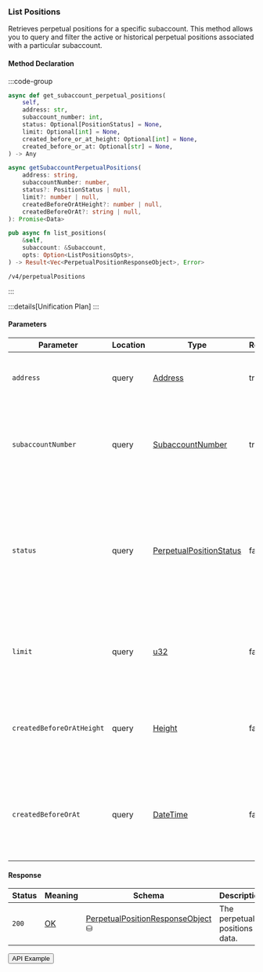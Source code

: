 
### List Positions

Retrieves perpetual positions for a specific subaccount.
This method allows you to query and filter the active or historical perpetual positions associated with a particular subaccount.

#### Method Declaration

:::code-group

```python [Python]
async def get_subaccount_perpetual_positions(
    self,
    address: str,
    subaccount_number: int,
    status: Optional[PositionStatus] = None,
    limit: Optional[int] = None,
    created_before_or_at_height: Optional[int] = None,
    created_before_or_at: Optional[str] = None,
) -> Any
```

```typescript [TypeScript]
async getSubaccountPerpetualPositions(
    address: string,
    subaccountNumber: number,
    status?: PositionStatus | null,
    limit?: number | null,
    createdBeforeOrAtHeight?: number | null,
    createdBeforeOrAt?: string | null,
): Promise<Data> 
```

```rust [Rust]
pub async fn list_positions(
    &self,
    subaccount: &Subaccount,
    opts: Option<ListPositionsOpts>,
) -> Result<Vec<PerpetualPositionResponseObject>, Error>
```

```url [API]
/v4/perpetualPositions
```

:::

:::details[Unification Plan]
:::

#### Parameters

| Parameter                     | Location | Type                       | Required    | Description                                                                                                                 |
| ----------------------------- | -------- | -------------------------- | ----------- | --------------------------------------------------------------------------------------------------------------------------- |
| `address`                     | query    | [Address]                  | true        | The wallet address that owns the account.                                                                                   |
| `subaccountNumber`            | query    | [SubaccountNumber]         | true        | The identifier for the specific subaccount within the wallet address.                                                       |
| `status`                      | query    | [PerpetualPositionStatus]  | false      | Filter to retrieve positions with a specific status. If not provided, all positions will be returned regardless of status.   |
| `limit`                       | query    | [u32]                      | false      | Maximum number of asset positions to return in the response.                                                                 |
| `createdBeforeOrAtHeight`     | query    | [Height]                   | false      | Restricts results to positions created at or before a specific blockchain height.                                            |
| `createdBeforeOrAt`           | query    | [DateTime]                 | false      | Restricts results to positions created at or before a specific timestamp (ISO 8601 format).                                  |

#### Response

| Status | Meaning     | Schema                              | Description                   |
| ------ | ----------- | ----------------------------------- | ----------------------------- |
| `200`  | [OK]        | [PerpetualPositionResponseObject] ⛁ | The perpetual positions data. |

<Button href="https://indexer.v4testnet.dydx.exchange/v4/perpetualPositions?address=dydx14zzueazeh0hj67cghhf9jypslcf9sh2n5k6art&subaccountNumber=0">API Example</Button>

[Address]: /types/address
[SubaccountNumber]: /types/subaccount_number
[PerpetualPositionStatus]: /types/perpetual_position_status
[OK]: https://datatracker.ietf.org/doc/html/rfc7231#section-6.3.1
[PerpetualPositionResponseObject]: /types/perpetual_position_response_object
[u32]: /types/u32
[Height]: /types/height
[DateTime]: /types/date_time
